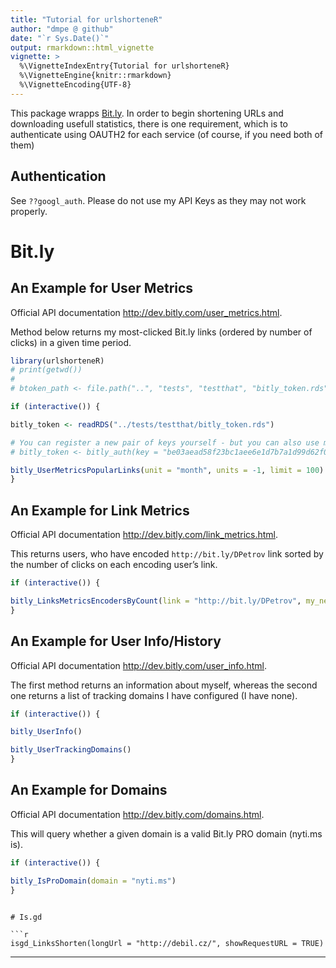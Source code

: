```yaml
---
title: "Tutorial for urlshorteneR"
author: "dmpe @ github"
date: "`r Sys.Date()`"
output: rmarkdown::html_vignette
vignette: >
  %\VignetteIndexEntry{Tutorial for urlshorteneR}
  %\VignetteEngine{knitr::rmarkdown}
  %\VignetteEncoding{UTF-8}
---
```

  
This package wrapps [Bit.ly](https://bitly.com). In order to begin shortening URLs and downloading usefull statistics, there is one requirement, which is to authenticate using OAUTH2 for each service (of course, if you need both of them) 
  
## Authentication

See `??googl_auth`. Please do not use my API Keys as they may not work properly. 
  
# Bit.ly
  
## An Example for User Metrics
  
Official API documentation <http://dev.bitly.com/user_metrics.html>.
  
Method below returns my most-clicked Bit.ly links (ordered by number of clicks) in a given time period.
  
```r
library(urlshorteneR)
# print(getwd())
# 
# btoken_path <- file.path("..", "tests", "testthat", "bitly_token.rds")

if (interactive()) {

bitly_token <- readRDS("../tests/testthat/bitly_token.rds")

# You can register a new pair of keys yourself - but you can also use mine. 
# bitly_token <- bitly_auth(key = "be03aead58f23bc1aee6e1d7b7a1d99d62f0ede8", secret = "c7eb384b2f4ce4b109fe616f1c9455e4f7735917")

bitly_UserMetricsPopularLinks(unit = "month", units = -1, limit = 100)
}
```


## An Example for Link Metrics

Official API documentation <http://dev.bitly.com/link_metrics.html>.

This returns users, who have encoded `http://bit.ly/DPetrov` link sorted by the number of clicks on each encoding user's link.

```r
if (interactive()) {

bitly_LinksMetricsEncodersByCount(link = "http://bit.ly/DPetrov", my_network = "false", limit = 100)
}
```


## An Example for User Info/History

Official API documentation <http://dev.bitly.com/user_info.html>. 

The first method returns an information about myself, whereas the second one returns a list of tracking domains I have configured (I have none).

```r
if (interactive()) {

bitly_UserInfo()

bitly_UserTrackingDomains()
}
```


## An Example for Domains

Official API documentation <http://dev.bitly.com/domains.html>. 

This will query whether a given domain is a valid Bit.ly PRO domain (nyti.ms is). 

```r
if (interactive()) {

bitly_IsProDomain(domain = "nyti.ms")
}
```

```

# Is.gd

```r
isgd_LinksShorten(longUrl = "http://debil.cz/", showRequestURL = TRUE)
```


-------------
